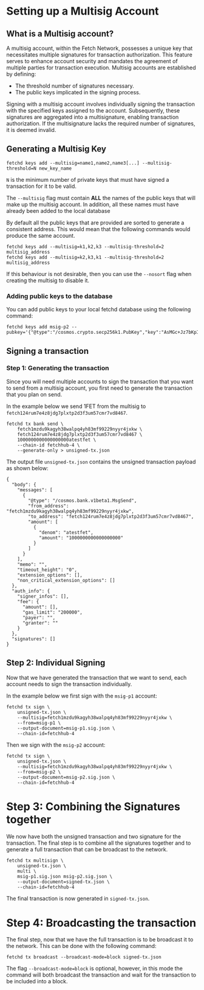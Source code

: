 # Setting up a Multisig Account

## What is a Multisig account?

A multisig account, within the Fetch Network, possesses a unique key that necessitates multiple signatures for transaction authorization. This feature serves to enhance account security and mandates the agreement of multiple parties for transaction execution. Multisig accounts are established by defining:

* The threshold number of signatures necessary.
* The public keys implicated in the signing process.

Signing with a multisig account involves individually signing the transaction with the specified keys assigned to the account. Subsequently, these signatures are aggregated into a multisignature, enabling transaction authorization. If the multisignature lacks the required number of signatures, it is deemed invalid.

## Generating a Multisig Key

```
fetchd keys add --multisig=name1,name2,name3[...] --multisig-threshold=N new_key_name

```

`N` is the minimum number of private keys that must have signed a transaction for it to be valid.

The `--multisig` flag must contain **ALL** the names of the public keys that will make up the multisig account. In addition, all these names must have already been added to the local database

By default all the public keys that are provided are sorted to generate a consistent address. This would mean that the following commands would produce the same account.

```
fetchd keys add --multisig=k1,k2,k3 --multisig-threshold=2 multisig_address
fetchd keys add --multisig=k2,k3,k1 --multisig-threshold=2 multisig_address
```

If this behaviour is not desirable, then you can use the `--nosort` flag when creating the multisig to disable it.

### Adding public keys to the database

You can add public keys to your local fetchd database using the following command:

```
fetchd keys add msig-p2 --pubkey='{"@type":"/cosmos.crypto.secp256k1.PubKey","key":"AsMGc+Jz7bKpI0Q2MUlGYzE6MT1GEOAKsDFKltB18Rs0"}'
```

## Signing a transaction

### Step 1: Generating the transaction

Since you will need multiple accounts to sign the transaction that you want to send from a multisig account, you first need to generate the transaction that you plan on send.

In the example below we send 1FET from the multisig to `fetch124rum7e4z8jdg7plxtp2d3f3um57cmr7vd8467`.

```
fetchd tx bank send \
	fetch1mzdu9kagyh38walpq4yh83mf99229nyyr4jxkw \
	fetch124rum7e4z8jdg7plxtp2d3f3um57cmr7vd8467 \
	1000000000000000000atestfet \
	--chain-id fetchhub-4 \
	--generate-only > unsigned-tx.json
```

The output file `unsigned-tx.json` contains the unsigned transaction payload as shown below:

```
{
  "body": {
    "messages": [
      {
        "@type": "/cosmos.bank.v1beta1.MsgSend",
        "from_address": "fetch1mzdu9kagyh38walpq4yh83mf99229nyyr4jxkw",
        "to_address": "fetch124rum7e4z8jdg7plxtp2d3f3um57cmr7vd8467",
        "amount": [
          {
            "denom": "atestfet",
            "amount": "1000000000000000000"
          }
        ]
      }
    ],
    "memo": "",
    "timeout_height": "0",
    "extension_options": [],
    "non_critical_extension_options": []
  },
  "auth_info": {
    "signer_infos": [],
    "fee": {
      "amount": [],
      "gas_limit": "200000",
      "payer": "",
      "granter": ""
    }
  },
  "signatures": []
}

```

## Step 2: Individual Signing

Now that we have generated the transaction that we want to send, each account needs to sign the transaction individually.

In the example below we first sign with the `msig-p1` account:

```
fetchd tx sign \
    unsigned-tx.json \
    --multisig=fetch1mzdu9kagyh38walpq4yh83mf99229nyyr4jxkw \
    --from=msig-p1 \
    --output-document=msig-p1.sig.json \
    --chain-id=fetchhub-4
```

Then we sign with the `msig-p2` account:

```
fetchd tx sign \
    unsigned-tx.json \
    --multisig=fetch1mzdu9kagyh38walpq4yh83mf99229nyyr4jxkw \
    --from=msig-p2 \
    --output-document=msig-p2.sig.json \
    --chain-id=fetchhub-4
```

# Step 3: Combining the Signatures together

We now have both the unsigned transaction and two signature for the transaction. The final step is to combine all the signatures together and to generate a full transaction that can be broadcast to the network.

```
fetchd tx multisign \
    unsigned-tx.json \
    multi \
    msig-p1.sig.json msig-p2.sig.json \
    --output-document=signed-tx.json \
    --chain-id=fetchhub-4
```

The final transaction is now generated in `signed-tx.json`.

# Step 4: Broadcasting the transaction

The final step, now that we have the full transaction is to be broadcast it to the network. This can be done with the following command:

```
fetchd tx broadcast --broadcast-mode=block signed-tx.json
```

The flag `--broadcast-mode=block` is optional, however, in this mode the command will both broadcast the transaction and wait for the transaction to be included into a block.
